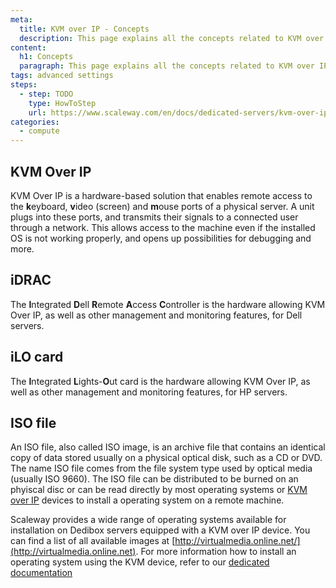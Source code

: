 ```yaml
---
meta:
  title: KVM over IP - Concepts
  description: This page explains all the concepts related to KVM over IP
content:
  h1: Concepts
  paragraph: This page explains all the concepts related to KVM over IP
tags: advanced settings
steps:
  - step: TODO
    type: HowToStep
    url: https://www.scaleway.com/en/docs/dedicated-servers/kvm-over-ip/concepts
categories:
  - compute
---
```



<Concept opened>

## KVM Over IP

KVM Over IP is a hardware-based solution that enables remote access to the **k**eyboard, **v**ideo (screen) and **m**ouse ports of a physical server. A unit plugs into these ports, and transmits their signals to a connected user through a network. This allows access to the machine even if the installed OS is not working properly, and opens up possibilities for debugging and more.

</Concept>

<Concept opened>

## iDRAC

The **I**ntegrated **D**ell **R**emote **A**ccess **C**ontroller is the hardware allowing KVM Over IP, as well as other management and monitoring features, for Dell servers.

</Concept>

<Concept opened>

## iLO card

The **I**ntegrated **L**ights-**O**ut card is the hardware allowing KVM Over IP, as well as other management and monitoring features, for HP servers.

</Concept>

<Concept>

## ISO file

An ISO file, also called ISO image, is an archive file that contains an identical copy of data stored usually on a physical optical disk, such as a CD or DVD. The name ISO file comes from the file system type used by optical media (usually ISO 9660). The ISO file can be distributed to be burned on an phyiscal disc or can be read directly by most operating systems or [KVM over IP](#kvm-over-ip) devices to install a operating system on a remote machine.

  <Message type="tip">

  Scaleway provides a wide range of operating systems available for installation on Dedibox servers equipped with a KVM over IP device. You can find a list of all available images at [http://virtualmedia.online.net/](http://virtualmedia.online.net). For more information how to install an operating system using the KVM device, refer to our [dedicated documentation](https://www.scaleway.com/en/docs/dedibox/kvm-over-ip/quickstart/)

  </Message>

</Concept>

